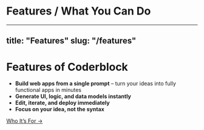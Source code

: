 # Features / What You Can Do
---
title: "Features"
slug: "/features"
---

# Features of Coderblock

- **Build web apps from a single prompt** – turn your ideas into fully functional apps in minutes  
- **Generate UI, logic, and data models instantly**  
- **Edit, iterate, and deploy immediately**  
- **Focus on your idea, not the syntax**  

[Who It’s For →](/who)
